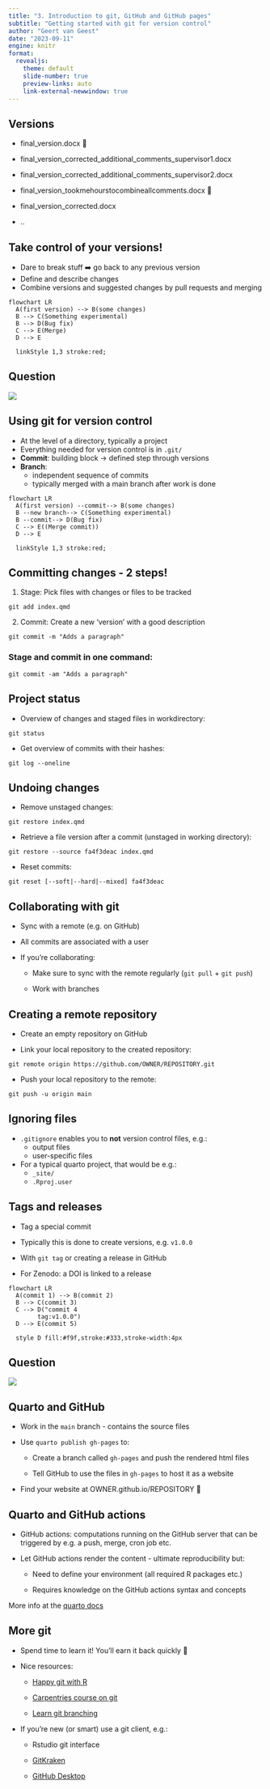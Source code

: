 ```yaml
---
title: "3. Introduction to git, GitHub and GitHub pages"
subtitle: "Getting started with git for version control"
author: "Geert van Geest"
date: "2023-09-11"
engine: knitr
format:
  revealjs:
    theme: default
    slide-number: true
    preview-links: auto
    link-external-newwindow: true
---
```


## Versions

::: incremental
-   final_version.docx 🎉

-   final_version_corrected_additional_comments_supervisor1.docx

-   final_version_corrected_additional_comments_supervisor2.docx

-   final_version_tookmehourstocombineallcomments.docx 🤯

-   final_version_corrected.docx

-   ..
:::

## Take control of your versions!

-   Dare to break stuff ➡️ go back to any previous version
-   Define and describe changes
-   Combine versions and suggested changes by pull requests and merging

```mermaid
flowchart LR
  A(first version) --> B(some changes)
  B --> C(Something experimental)
  B --> D(Bug fix)
  C --> E(Merge)
  D --> E
  
  linkStyle 1,3 stroke:red;
```

## Question

![](../img/qr_vevox.svg)

## Using git for version control

-   At the level of a directory, typically a project
-   Everything needed for version control is in `.git/`
-   **Commit**: building block -\> defined step through versions
-   **Branch**:
    -   independent sequence of commits
    -   typically merged with a main branch after work is done

```mermaid
flowchart LR
  A(first version) --commit--> B(some changes)
  B --new branch--> C(Something experimental)
  B --commit--> D(Bug fix)
  C --> E((Merge commit))
  D --> E
  
  linkStyle 1,3 stroke:red;
```

## Committing changes - 2 steps!

1.  Stage: Pick files with changes or files to be tracked

`git add index.qmd`

2.  Commit: Create a new 'version' with a good description

`git commit -m "Adds a paragraph"`

::: callout-tip
### Stage and commit in one command:

`git commit -am "Adds a paragraph"`
:::

## Project status

-   Overview of changes and staged files in workdirectory:

`git status`

-   Get overview of commits with their hashes:

`git log --oneline`

## Undoing changes

-   Remove unstaged changes:

`git restore index.qmd`

-   Retrieve a file version after a commit (unstaged in working directory):

`git restore --source fa4f3deac index.qmd`

-   Reset commits:

`git reset [--soft|--hard|--mixed] fa4f3deac`

## Collaborating with git

-   Sync with a remote (e.g. on GitHub)

-   All commits are associated with a user

-   If you're collaborating:

    -   Make sure to sync with the remote regularly (`git pull` + `git push`)

    -   Work with branches

## Creating a remote repository

-   Create an empty repository on GitHub

-   Link your local repository to the created repository:

`git remote origin https://github.com/OWNER/REPOSITORY.git`

-   Push your local repository to the remote:

`git push -u origin main`

## Ignoring files

-   `.gitignore` enables you to **not** version control files, e.g.:
    -   output files
    -   user-specific files
-   For a typical quarto project, that would be e.g.:
    -   `_site/`
    -   `.Rproj.user`

## Tags and releases

-   Tag a special commit

-   Typically this is done to create versions, e.g. `v1.0.0`

-   With `git tag` or creating a release in GitHub

-   For Zenodo: a DOI is linked to a release

```mermaid
flowchart LR
  A(commit 1) --> B(commit 2)
  B --> C(commit 3)
  C --> D("commit 4 
        tag:v1.0.0")
  D --> E(commit 5)
  
  style D fill:#f9f,stroke:#333,stroke-width:4px
```

## Question

![](../img/qr_vevox.svg)

## Quarto and GitHub

-   Work in the `main` branch - contains the source files

-   Use `quarto publish gh-pages` to:

    -   Create a branch called `gh-pages` and push the rendered html files

    -   Tell GitHub to use the files in `gh-pages` to host it as a website

-   Find your website at OWNER.github.io/REPOSITORY 🚀

## Quarto and GitHub actions

-   GitHub actions: computations running on the GitHub server that can be triggered by e.g. a push, merge, cron job etc.

-   Let GitHub actions render the content - ultimate reproducibility but:

    -   Need to define your environment (all required R packages etc.)

    -   Requires knowledge on the GitHub actions syntax and concepts

::: aside
More info at the [quarto docs](https://quarto.org/docs/publishing/github-pages.html#github-action)
:::

## More git

-   Spend time to learn it! You'll earn it back quickly 💸

-   Nice resources:

    -   [Happy git with R](https://happygitwithr.com/)

    -   [Carpentries course on git](http://swcarpentry.github.io/git-novice/)

    -   [Learn git branching](https://learngitbranching.js.org/)

-   If you're new (or smart) use a git client, e.g.:

    -   Rstudio git interface

    -   [GitKraken](https://www.gitkraken.com/)

    -   [GitHub Desktop](https://desktop.github.com)
